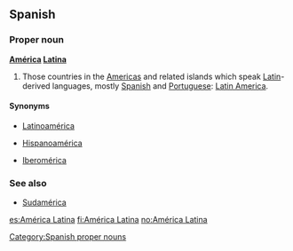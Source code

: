 ==Spanish==

===Proper noun===
'''[[América]] [[Latina]]'''
# Those countries in the [[Americas]] and related islands which speak [[Latin]]-derived languages, mostly [[Spanish]] and [[Portuguese]]: [[Latin America]].

====Synonyms====

*{{italbrac|Including all Romance languages}} [[Latinoamérica]]
*{{italbrac|Hispanophone countries only}} [[Hispanoamérica]]
*{{italbrac|Spanish and Portuguese speaking countries only}} [[Iberomérica]]

===See also===
*[[Sudamérica]]

[[Category:Spanish proper nouns]]

[[es:América Latina]]
[[fi:América Latina]]
[[no:América Latina]]